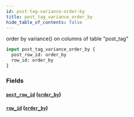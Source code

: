 ```yaml
---
id: post-tag-variance-order-by
title: post_tag_variance_order_by
hide_table_of_contents: false
---
```


order by variance() on columns of table "post_tag"

```graphql
input post_tag_variance_order_by {
  post_row_id: order_by
  row_id: order_by
}
```

### Fields

#### [`post_row_id`](#) ([`order_by`](../enums/order-by))

#### [`row_id`](#) ([`order_by`](../enums/order-by))
